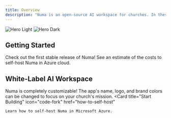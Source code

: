 ```yaml
---
title: Overview
description: "Numa is an open-source AI workspace for churches. In these docs, you'll find everything you need to self-host & develop an enterprise suite of AI tools to advance your church's mission."
---
```


<img
  className="block dark:hidden"
  src="/logo/NumaLogoHero.png"
  alt="Hero Light"
/>
<img
  className="hidden dark:block"
  src="/logo/NumaLogoHero.png"
  alt="Hero Dark"
/>

## Getting Started
<CardGroup cols={2}>
  <Card
    title="v1.0.0 Release Notes"
    icon="rocket-launch"
    href="/releasenotes/v1.0.0"
  >
    Check out the first stable release of Numa!
  </Card>
  <Card
    title="What will it cost?"
    icon="circle-dollar"
    href="/estimated-costs"
  >
    See an estimate of the costs to self-host Numa in Azure cloud.
  </Card>
</CardGroup>

## White-Label AI Workspace
Numa is completely customizable! The app's name, logo, and brand colors can be changed to focus on your church's mission.
<CardGroup cols={1}>
  <Card
    title="Start Building"
    icon="code-fork"
    href="how-to-self-host"
  >
    Learn how to self-host Numa in Microsoft Azure.
  </Card>
</CardGroup>